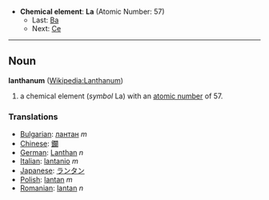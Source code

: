 *'''Chemical element''': '''La''' (Atomic Number: 57)
**Last: [[Barium|Ba]]
**Next: [[Cerium|Ce]]
----
== Noun ==
'''lanthanum''' ([[en:Lanthanum|Wikipedia:Lanthanum]])

# a chemical element (''symbol'' La) with an [[atomic number]] of 57.

===Translations===
*[[Bulgarian]]: [[лантан]] ''m''
*[[Chinese]]: [[鑭]]
*[[German]]: [[Lanthan]] ''n''
*[[Italian]]: [[lantanio]] ''m''
*[[Japanese]]: [[ランタン]]
*[[Polish]]:  [[lantan]] ''m''
*[[Romanian]]: [[lantan]] ''n''